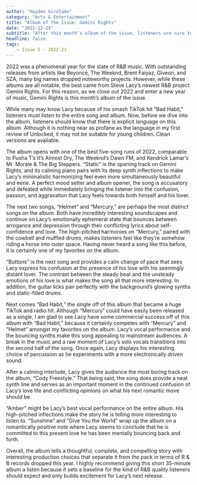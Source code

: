 ```yaml
---
author: "Hayden Girolamo"
category: "Arts & Entertainment"
title: "Album of the Issue: Gemini Rights"
date: "2022-12-29"
subtitle: "After this month’s album of the issue, listeners are sure to make Gemini Rights their next bad habit."
headline: false
tags:
    - Issue 5 - 2022-23
---
```


2022 was a phenomenal year for the state of R&B music. With outstanding releases from artists like Beyoncé, The Weeknd, Brent Faiyaz, Giveon, and SZA, many big names dropped noteworthy projects. However, while these albums are all notable, the best came from Steve Lacy’s newest R&B project Gemini Rights. For this reason, as we close out 2022 and enter a new year of music, Gemini Rights is this month’s album of the issue.

While many may know Lacy because of his smash TikTok hit “Bad Habit,” listeners must listen to the entire song and album. Now, before we dive into the album, listeners should know that there is explicit language on this album. Although it is nothing near as profane as the language in my first review of Unlocked, it may not be suitable for young children. Clean versions are available.

The album opens with one of the best five-song runs of 2022, comparable to Pusha T’s It’s Almost Dry, The Weeknd’s Dawn FM, and Kendrick Lamar’s Mr. Morale & The Big Steppers. “Static” is the opening track on Gemini Rights, and its calming piano pairs with its deep synth inflections to make Lacy’s minimalistic harmonizing feel even more simultaneously beautiful and eerie. A perfect mood setter and album opener, the song is accusatory and defeated while immediately bringing the listener into the confusion, passion, and aggravation that Lacy feels towards both himself and his lover.

The next two songs, “Helmet” and “Mercury,” are perhaps the most distinct songs on the album. Both have incredibly interesting soundscapes and continue on Lacy’s emotionally ephemeral state that bounces between arrogance and depression through their conflicting lyrics about self-confidence and love. The high-pitched harmonies on “Mercury,” paired with the cowbell and muffled drums, makes listeners feel like they’re somehow riding a horse into outer space. Having never heard a song like this before, it is certainly one of my favorites on the album. 

“Buttons” is the next song and provides a calm change of pace that sees Lacy express his confusion at the presence of his love with his seemingly distant lover. The contrast between the steady beat and the unsteady emotions of his love is what makes the song all that more interesting. In addition, the guitar licks pair perfectly with the background’s glowing synths and static-filled drums.

Next comes “Bad Habit,” the single off of this album that became a huge TikTok and radio hit. Although “Mercury” could have easily been released as a single, I am glad to see Lacy have some commercial success off of this album with “Bad Habit,” because it certainly competes with “Mercury” and “Helmet” amongst my favorites on the album. Lacy’s vocal performance and the bouncing synths make this song appealing to mainstream audiences. A break in the music and a raw moment of Lacy’s solo vocals transitions into the second half of the song. Once again, Lacy displays his interesting choice of percussion as he experiments with a more electronically driven sound. 

After a calming interlude, Lacy gives the audience the most boring track on the album, “Cody Freestyle.” That being said, the song does provide a neat synth line and serves as an important moment in the continued confusion of Lacy’s love life and conflicting opinions on what his next romantic move should be.

“Amber” might be Lacy’s best vocal performance on the entire album. His high-pitched inflections make the story he is telling more interesting to listen to. “Sunshine” and “Give You the World” wrap up the album on a romantically positive note where Lacy seems to conclude that he is committed to this present love he has been mentally bouncing back and forth.

Overall, the album tells a thoughtful, complete, and compelling story with interesting production choices that separate it from the pack in terms of R & B records dropped this year. I highly recommend giving this short 35-minute album a listen because it sets a baseline for the kind of R&B quality listeners should expect and only builds excitement for Lacy’s next release.